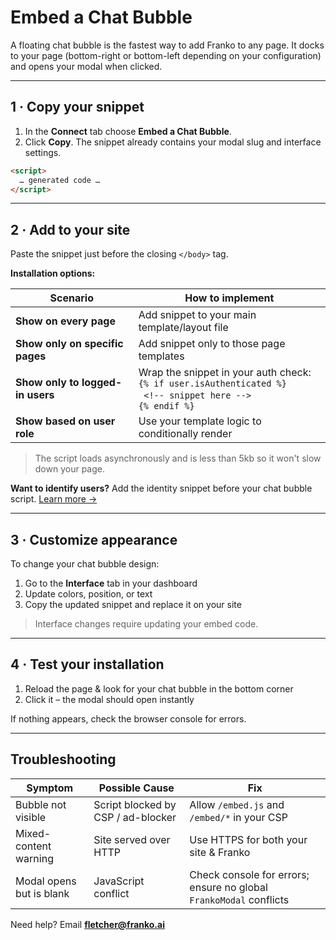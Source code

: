# Embed a Chat Bubble

A floating chat bubble is the fastest way to add Franko to any page. It docks to your page (bottom-right or bottom-left depending on your configuration) and opens your modal when clicked.

---

## 1 · Copy your snippet

1. In the **Connect** tab choose **Embed a Chat Bubble**.
2. Click **Copy**. The snippet already contains your modal slug and interface settings.

```html
<script>
  … generated code …
</script>
```

---

## 2 · Add to your site

Paste the snippet just before the closing `</body>` tag.

**Installation options:**

| Scenario | How to implement |
|----------|------------------|
| **Show on every page** | Add snippet to your main template/layout file |
| **Show only on specific pages** | Add snippet only to those page templates |
| **Show only to logged-in users** | Wrap the snippet in your auth check:<br/>`{% if user.isAuthenticated %}`<br/>&nbsp;&nbsp;`<!-- snippet here -->`<br/>`{% endif %}` |
| **Show based on user role** | Use your template logic to conditionally render |

> The script loads asynchronously and is less than 5kb so it won't slow down your page.

**Want to identify users?** Add the identity snippet before your chat bubble script. [Learn more →](../identity-verification)

---

## 3 · Customize appearance

To change your chat bubble design:

1. Go to the **Interface** tab in your dashboard
2. Update colors, position, or text
3. Copy the updated snippet and replace it on your site

> Interface changes require updating your embed code.

---

## 4 · Test your installation

1. Reload the page & look for your chat bubble in the bottom corner
2. Click it – the modal should open instantly

If nothing appears, check the browser console for errors.

---

## Troubleshooting

| Symptom | Possible Cause | Fix |
|---------|----------------|-----|
| Bubble not visible | Script blocked by CSP / ad-blocker | Allow `/embed.js` and `/embed/*` in your CSP |
| Mixed-content warning | Site served over HTTP | Use HTTPS for both your site & Franko |
| Modal opens but is blank | JavaScript conflict | Check console for errors; ensure no global `FrankoModal` conflicts |

Need help? Email **fletcher@franko.ai** 